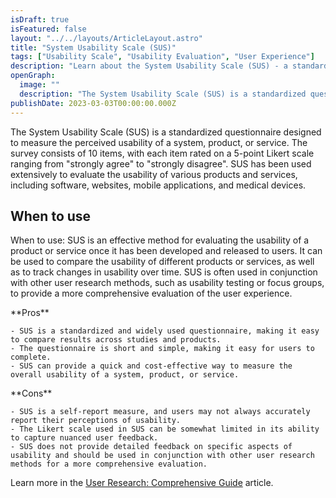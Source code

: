 ```yaml
---
isDraft: true
isFeatured: false
layout: "../../layouts/ArticleLayout.astro"
title: "System Usability Scale (SUS)"
tags: ["Usability Scale", "Usability Evaluation", "User Experience"]
description: "Learn about the System Usability Scale (SUS) - a standardized questionnaire used for measuring perceived usability of a system, product, or service. SUS is widely used to evaluate the usability of software, websites, mobile apps, and medical devices, providing a quick and cost-effective way to measure overall usability."
openGraph:
  image: ""
  description: "The System Usability Scale (SUS) is a standardized questionnaire used for measuring perceived usability of a system, product, or service. Widely used for evaluating usability of various products and services, SUS provides a quick and cost-effective way to measure overall usability and improve user experience."
publishDate: 2023-03-03T00:00:00.000Z
---
```


The System Usability Scale (SUS) is a standardized questionnaire designed to measure the perceived usability of a system, product, or service. The survey consists of 10 items, with each item rated on a 5-point Likert scale ranging from "strongly agree" to "strongly disagree". SUS has been used extensively to evaluate the usability of various products and services, including software, websites, mobile applications, and medical devices.

## When to use

When to use: SUS is an effective method for evaluating the usability of a product or service once it has been developed and released to users. It can be used to compare the usability of different products or services, as well as to track changes in usability over time. SUS is often used in conjunction with other user research methods, such as usability testing or focus groups, to provide a more comprehensive evaluation of the user experience.

<div class="mt-8 mb-8 grid grid-cols-2 divide-x overflow-hidden rounded-md border">
  <div class="py-6 px-10 space-y-4">
    **Pros**

    - SUS is a standardized and widely used questionnaire, making it easy to compare results across studies and products.
    - The questionnaire is short and simple, making it easy for users to complete.
    - SUS can provide a quick and cost-effective way to measure the overall usability of a system, product, or service.

  </div>
  <div class="py-6 px-10 space-y-4">
    **Cons**

    - SUS is a self-report measure, and users may not always accurately report their perceptions of usability.
    - The Likert scale used in SUS can be somewhat limited in its ability to capture nuanced user feedback.
    - SUS does not provide detailed feedback on specific aspects of usability and should be used in conjunction with other user research methods for a more comprehensive evaluation.

  </div>
</div>

Learn more in the [User Research: Comprehensive Guide](/blog/user-research-comprehensive-guide/) article.

